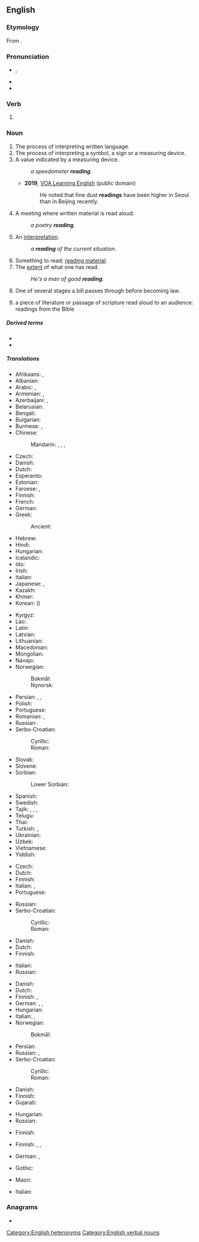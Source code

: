 {{also|Reading}}
{{wikipedia|reading (disambiguation)}}
==English==

===Etymology===
From {{suffix|en|read|ing}}.

===Pronunciation===
* {{enPR|rēd'ĭng}}, {{IPA|/ˈɹiːdɪŋ/|[ˈɹiːɾɪŋ]|/ˈɹidiŋ/|[ˈɹiɾiŋ]|lang=en}}
* {{audio|en-us-reading.ogg|Audio (US)|lang=en}}
* {{rhymes|iːdɪŋ|lang=en}}

===Verb===
{{head|en|present participle}}

# {{present participle of|read|lang=en|nocat=1}}

===Noun===
{{wikipedia|reading}}
{{en-noun|~}}

# The process of interpreting written language.
# The process of interpreting a symbol, a sign or a measuring device.
# A value indicated by a measuring device.
#: ''a speedometer '''reading'''''.
#* '''2019''', [https://web.archive.org/web/20190311070055/https://learningenglish.voanews.com/a/south-korea-proposes-rain-project-with-china-to-cut-pollution/4819207.html VOA Learning English] (public domain)
#*: He noted that fine dust '''readings''' have been higher in Seoul than in Beijing recently. 
#*:: {{audio|He noted that fine dust readings have been higher in Seoul than in Beijing recently.ogg|Audio (US)|lang=en}}
# A meeting where written material is read aloud.
#: ''a poetry '''reading'''''.
# An [[interpretation]].
#: ''a '''reading''' of the current situation''.
# Something to read; [[reading material]].
# The [[extent]] of what one has read.
#: ''He's a man of good '''reading'''.''
# {{lb|en|legislature}} One of several stages a bill passes through before becoming law.
# a piece of literature or passage of scripture read aloud to an audience: readings from the Bible

=====Derived terms=====
* {{l|en|poetry reading}}
* {{l|en|reading material}}

=====Translations=====
{{trans-top|process of interpreting written language}}
* Afrikaans: {{t|af|lesing}}, {{t|af|oplesing}}
* Albanian: {{t+|sq|lexim|m}}
* Arabic: {{t|ar|قِرَاءَة|f}}, {{t|ar|مُطَالَعَة|f}}
* Armenian: {{t+|hy|ընթերցում|sc=Armn}}, {{t+|hy|ընթերցանություն|sc=Armn}}
* Azerbaijani: {{t+|az|oxu}}, {{t|az|qiraət}}
* Belarusian: {{t|be|чыта́нне|n|sc=Cyrl}}
* Bengali: {{t|bn|পড়া}}
* Bulgarian: {{t|bg|че́тене|n|sc=Cyrl}}
* Burmese: {{t+|my|အဖတ်}}, {{t|my|စာဖတ်ခြင်း}}
* Chinese:
*: Mandarin: {{t+|cmn|讀書|sc=Hani}}, {{t+|cmn|读书|tr=dúshū|sc=Hani}}, {{t+|cmn|閱讀|sc=Hani}}, {{t+|cmn|阅读|tr=yuèdú|sc=Hani}}
* Czech: {{t+|cs|čtení|n}}
* Danish: {{t|da|læsning|c}}
* Dutch: {{t+|nl|lezen|n}}
* Esperanto: {{t|eo|legado}}
* Estonian: {{t|et|lugemine}}
* Faroese: {{t|fo|lesing|f}}, {{t|fo|lestur|m}}
* Finnish: {{t+|fi|lukeminen}}
* French: {{t+|fr|lecture|f}}
* German: {{t+|de|Lesen|n}}
* Greek:
*: Ancient: {{t|grc|ἀνάγνωσις|f}}
* Hebrew: {{t+|he|קְרִיאָה|f|tr=k'ri'á|sc=Hebr}}
* Hindi: {{t+|hi|पढ़ना|tr=paṛhnā|sc=Deva}}
* Hungarian: {{t+|hu|olvasás}}
* Icelandic: {{t+|is|lestur|m}}
* Ido: {{t+|io|lektado}}
* Irish: {{t|ga|léitheoireacht|f}}
* Italian: {{t+|it|lettura|f}}
* Japanese: {{t+|ja|読書|tr=どくしょ, dokusho}}, {{t+|ja|読む|tr=よむこと, yomu koto|alt=読むこと}}
* Kazakh: {{t+|kk|оқу}}
* Khmer: {{t|km|អំណាន|tr=ʔɑmnaan|sc=Khmr}}
* Korean: {{t+|ko|독서}} ({{t+|ko|讀書}})
{{trans-mid}}
* Kyrgyz: {{t+|ky|окуу}}
* Lao: {{t|lo|ການອ່ານ}}
* Latin: {{t|la|lectio|f}}
* Latvian: {{t|lv|lasījums|m}}
* Lithuanian: {{t+|lt|skaitymas|m}}
* Macedonian: {{t|mk|читање|n|sc=Cyrl}}
* Mongolian: {{t+|mn|уншлага}}
* Navajo: {{t|nv|óltaʼ}}
* Norwegian:
*: Bokmål: {{t+|nb|lesing|m|f}}
*: Nynorsk: {{t|nn|lesing|f}}
* Persian: {{t+|fa|خواندن|tr=xândan|sc=fa-Arab}}, {{t+|fa|قرائت|tr=qerâat}} {{qualifier|often in a religious context}}, {{t+|fa|مطالعه|tr=motâle'e}}
* Polish: {{t+|pl|czytanie|n}}
* Portuguese: {{t+|pt|leitura}}
* Romanian: {{t+|ro|lectură|f}}, {{t+|ro|citire|f}}
* Russian: {{t+|ru|чте́ние|n}}
* Serbo-Croatian:
*: Cyrillic: {{t|sh|читање|n}}
*: Roman: {{t+|sh|čìtānje|n}}
* Slovak: {{t|sk|čítanie|n}}
* Slovene: {{t|sl|branje|n}}
* Sorbian:
*: Lower Sorbian: {{t|dsb|cytanje|n}}
* Spanish: {{t+|es|lectura|f}}
* Swedish: {{t+|sv|läsning}}
* Tajik: {{t+|tg|хондан}}, {{t|tg|хониш}}, {{t|tg|мутолиа}}, {{t|tg|қироат}}
* Telugu: {{t+|te|చదువు}}
* Thai: {{t+|th|การอ่าน}}
* Turkish: {{t+|tr|okuma}}, {{t+|tr|kıraat}} {{qualifier|often in a religious context}}
* Ukrainian: {{t|uk|чита́ння|n|sc=Cyrl}}
* Uzbek: {{t+|uz|oʻqish}}
* Vietnamese: {{t+|vi|đọc|alt=sự đọc}}
* Yiddish: {{t|yi|לייענונג|sc=Hebr}}
{{trans-bottom}}

{{trans-top|process of interpreting a symbol}}
* Czech: {{t+|cs|čtení|n}}
* Dutch: {{t|nl|uitlezing|f}}
* Finnish: {{t+|fi|lukeminen}}
* Italian: {{t+|it|interpretare}}, {{t+|it|interpretazione|f}}
* Portuguese: {{t+|pt|leitura}}
{{trans-mid}}
* Russian: {{t+|ru|чте́ние|n}}
* Serbo-Croatian:
*: Cyrillic: {{t|sh|читање|n}}
*: Roman: {{t+|sh|čìtānje|n}}
{{trans-bottom}}

{{trans-top|value indicated by a measuring device}}
* Danish: {{t|da|aflæsning|c}}
* Dutch: {{t+|nl|lezing|f}}
* Finnish: {{t+|fi|lukema}}
{{trans-mid}}
* Italian: {{t+|it|lettura|f}}
* Russian: {{t+|ru|показа́ние}}
{{trans-bottom}}

{{trans-top|occasion in which material is read aloud}}
* Danish: {{t+|da|forelæsning|c}}
* Dutch: {{t+|nl|voorlezen|n}}
* Finnish: {{t|fi|lukutilaisuus}}, {{t+|fi|lausunta}}
* German: {{t+|de|Rezitation|f}}, {{t+|de|Lesung|f}}, {{t|de|Gedichtlesung|f}}
* Hungarian: {{t+|hu|felolvasás}}
* Italian: {{t+|it|lettura|f}}, {{t+|it|interpretazione|f}}
* Norwegian:
*: Bokmål: {{t|nb|lesning|m|f}}
{{trans-mid}}
* Persian: {{t+|fa|خوانی|tr=-xâni|sc=fa-Arab}}
* Russian: {{t+|ru|чте́ние|n}}, {{t+|ru|чти́во|n}}
* Serbo-Croatian:
*: Cyrillic: {{t|sh|читање|n}}
*: Roman: {{t+|sh|čìtānje|n}}
{{trans-bottom}}

{{trans-top|interpretation}}
* Danish: {{t|da|fortolkning|c}}
* Finnish: {{t+|fi|tulkinta}}
* Gujarati: {{t|gu|અર્થઘટન}}
{{trans-mid}}
* Hungarian: {{t|hu|olvasat}}
* Russian: {{t+|ru|толкова́ние|n}}
{{trans-bottom}}

{{trans-see|something to read|reading material}}

{{trans-top|extent of one's reading}}
* Finnish: {{t|fi|lukeneisuus}}
{{trans-mid}}
{{trans-bottom}}

{{trans-top|one of several stages a bill passes through}}
* Finnish: {{t|fi|lähetekeskustelu}} {{q|first reading}}, {{t|fi|[[ensimmäinen]] [[käsittely]]}} {{q|second reading}}, {{t|fi|[[toinen]] [[käsittely]]}} {{q|third reading}}
{{trans-mid}}
* German: {{t+|de|Lesung|f}}, {{t+|de|Beratung|f}}
{{trans-bottom}}

{{trans-top|a piece read to an audience}}
* Gothic: {{t|got|𐌻𐌰𐌹𐌺𐍄𐌾𐍉}}
{{trans-mid}}
* Maori: {{t|mi|tuhinga}}
{{trans-bottom}}

{{checktrans-top}}
* Italian: {{t+check|it|lettura|f}}
{{trans-mid}}
{{trans-bottom}}

===Anagrams===
* {{anagrams|en|a=adeginr|Dearing|dearing|deraign|gradine|grained|inraged}}

[[Category:English heteronyms]]
[[Category:English verbal nouns]]
